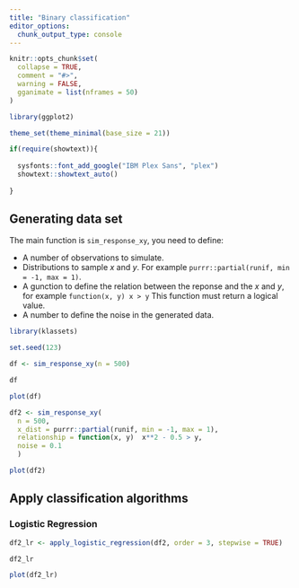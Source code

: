 ```yaml
---
title: "Binary classification"
editor_options: 
  chunk_output_type: console
---
```


```r
knitr::opts_chunk$set(
  collapse = TRUE,
  comment = "#>",
  warning = FALSE,
  gganimate = list(nframes = 50)
)

library(ggplot2)

theme_set(theme_minimal(base_size = 21))

if(require(showtext)){
 
  sysfonts::font_add_google("IBM Plex Sans", "plex")
  showtext::showtext_auto()
   
}
```

## Generating data set 

The main function is `sim_response_xy`, you need to define:

- A number of observations to simulate.
- Distributions to sample $x$ and $y$. For example `purrr::partial(runif, min = -1, max = 1)`.
- A gunction  to define the relation between the reponse and the $x$ and $y$, for example
`function(x, y) x > y` This function must return a logical value.
- A number to define the noise in the generated data.

```r
library(klassets)

set.seed(123)

df <- sim_response_xy(n = 500)

df

plot(df)

df2 <- sim_response_xy(
  n = 500, 
  x_dist = purrr::partial(runif, min = -1, max = 1),
  relationship = function(x, y)  x**2 - 0.5 > y,
  noise = 0.1
  )

plot(df2)
```


## Apply classification algorithms

### Logistic Regression

```r
df2_lr <- apply_logistic_regression(df2, order = 3, stepwise = TRUE)

df2_lr

plot(df2_lr)
```




